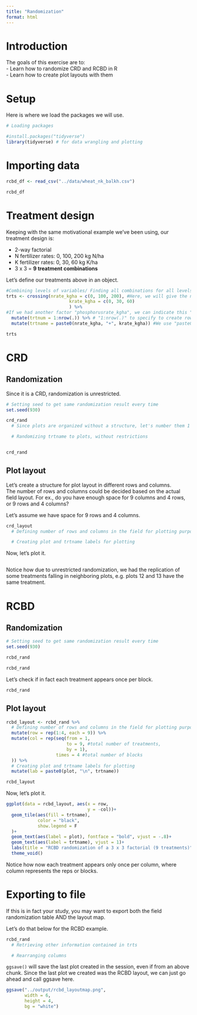 ```yaml
---
title: "Randomization"
format: html
---
```


# Introduction  
The goals of this exercise are to:  
- Learn how to randomize CRD and RCBD in R  
- Learn how to create plot layouts with them  

# Setup  
Here is where we load the packages we will use.  
```r
# Loading packages

#install.packages("tidyverse")
library(tidyverse) # for data wrangling and plotting

```

# Importing data

```r
rcbd_df <- read_csv("../data/wheat_nk_balkh.csv")

rcbd_df
```

# Treatment design  
Keeping with the same motivational example we've been using, our treatment design is:  

-   2-way factorial\
-   N fertilizer rates: 0, 100, 200 kg N/ha\
-   K fertilizer rates: 0, 30, 60 kg K/ha\
-   3 x 3 = **9 treatment combinations**

Let's define our treatments above in an object.  
```r
#Combining levels of variables/ Finding all combinations for all levels of  variables
trts <- crossing(nrate_kgha = c(0, 100, 200), #Here, we will give the name of the variables/columns that we want to cross to find all of their possible combinations. For this example, the variables/ columns that we want to cross are "nrate_kgha" and "krate_kgha"  #"c(0, 100, 200)" function to specify the levels of "nrate_kgha" variable which are 0, 100, and 200
                        krate_kgha = c(0, 30, 60)
                        ) %>%
#If we had another factor "phosphorusrate_kgha", we can indicate this "phosphorusrate_kgha" factor inside the "crossing()" function to get all the 3-way combinations across all 3 factors #Next, we want to create a column/ variable for "treatment numbers" because the more treatment combinations we have, the more difficult it becomes to start referring to them by their treatment combinations. So, we may decide to give these treatment combinations numbers [from 1 to 9, in this case]
  mutate(trtnum = 1:nrow(.)) %>% # "1:nrow(.)" to specify to create rows from the 1st to the last treatment combinations
  mutate(trtname = paste0(nrate_kgha, "+", krate_kgha)) #We use "paste0()" function to combine different values from different columns

trts
```


# CRD  
## Randomization  
Since it is a CRD, randomization is unrestricted.  

```r
# Setting seed to get same randomization result every time
set.seed(930)

crd_rand  
  # Since plots are organized without a structure, let's number them 1 through 36

  # Randomizing trtname to plots, without restrictions 


crd_rand
```

## Plot layout  
Let's create a structure for plot layout in different rows and columns.  
The number of rows and columns could be decided based on the actual field layout. For ex., do you have enough space for 9 columns and 4 rows, or 9 rows and 4 columns?  

Let's assume we have space for 9 rows and 4 columns.  

```r
crd_layout 
  # Defining number of rows and columns in the field for plotting purposes

  # Creating plot and trtname labels for plotting

```

Now, let's plot it.
```r


```

Notice how due to unrestricted randomization, we had the replication of some treatments falling in neighboring plots, e.g. plots 12 and 13 have the same treatment.  


# RCBD  
## Randomization  
```r
# Setting seed to get same randomization result every time
set.seed(930)

rcbd_rand 

rcbd_rand
```

Let's check if in fact each treatment appears once per block.  
```r
rcbd_rand 
```

## Plot layout  
```r
rcbd_layout <- rcbd_rand %>%
  # Defining number of rows and columns in the field for plotting purposes
  mutate(row = rep(1:4, each = 9)) %>%
  mutate(col = rep(seq(from = 1, 
                       to = 9, #total number of treatments, 
                       by = 1), 
                   times = 4 #total number of blocks
  )) %>%
  # Creating plot and trtname labels for plotting
  mutate(lab = paste0(plot, "\n", trtname))

rcbd_layout
```

Now, let's plot it.
```r
ggplot(data = rcbd_layout, aes(x = row, 
                               y = -col))+
  geom_tile(aes(fill = trtname),
            color = "black",
            show.legend = F
  )+
  geom_text(aes(label = plot), fontface = "bold", vjust = -.8)+
  geom_text(aes(label = trtname), vjust = 1)+
  labs(title = "RCBD randomization of a 3 x 3 factorial (9 treatments)") +
  theme_void()

```

Notice how now each treatment appears only once per column, where column represents the reps or blocks.  

# Exporting to file  
If this is in fact your study, you may want to export both the field randomization table AND the layout map.  

Let's do that below for the RCBD example.  

```r
rcbd_rand 
  # Retrieving other information contained in trts

  # Rearranging columns  


```

`ggsave()` will save the last plot created in the session, even if from an above chunk. Since the last plot we created was the RCBD layout, we can just go ahead and call ggsave here.  

```r
ggsave("../output/rcbd_layoutmap.png",
       width = 6,
       height = 4,
       bg = "white")
```


